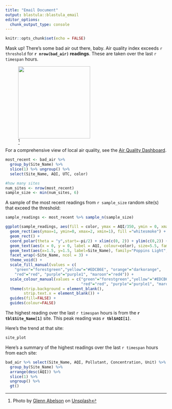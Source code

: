 ```yaml
---
title: "Email Document"
output: blastula::blastula_email
editor_options: 
  chunk_output_type: console
---
```


```r
knitr::opts_chunk$set(echo = FALSE)

```

Mask up! There's some bad air out there, baby.  Air quality index exceeds `r threshold` for **`r nrow(bad_air)` readings**.  These are taken over the last `r timespan` hours. 

![[^1]](hazy.jpeg){width="225"}

[^1]: Photo by <a href="https://unsplash.com/@glenna1984">Glenn Abelson</a> on <a href="https://unsplash.com/photos/Hwz4MZjzxTM">Unsplash</a>
  

For a comprehensive view of local air quality, see the [Air Quality Dashboard](https://colorado.posit.co/rsc/aqi_dashboard/).



```r
most_recent <- bad_air %>% 
  group_by(Site_Name) %>% 
  slice(1) %>% ungroup() %>% 
  select(Site_Name, AQI, UTC, color)

#how many sites
num_sites <- nrow(most_recent)
sample_size <- min(num_sites, 6)
```

A sample of the most recent readings from `r sample_size` random site(s) that exceed the threshold:  

```r
sample_readings <- most_recent %>% sample_n(sample_size)

ggplot(sample_readings, aes(fill = color, ymax = AQI/350, ymin = 0, xmax = 2, xmin = 1)) +
  geom_rect(aes(ymax=1, ymin=0, xmax=2, xmin=1), fill ="whitesmoke") +
  geom_rect() + 
  coord_polar(theta = "y",start=-pi/2) + xlim(c(0, 2)) + ylim(c(0,2)) +
  geom_text(aes(x = 0, y = 0, label = AQI, colour=color), size=5.5, family="Poppins SemiBold") +
  geom_text(aes(x=1.5, y=1.5, label=Site_Name), family="Poppins Light", size=3) + 
  facet_wrap(~Site_Name, ncol = 3) +
  theme_void() +
  scale_fill_manual(values = c(
    "green"="forestgreen","yellow"="#EDCB6E", "orange"="darkorange", 
    "red"="red", "purple"="purple1", "maroon"="red4")) +
  scale_colour_manual(values = c("green"="forestgreen","yellow"="#EDCB6E", "orange"="darkorange", 
                                 "red"="red", "purple"="purple1", "maroon"="red4")) +
  theme(strip.background = element_blank(),
        strip.text.x = element_blank()) +
  guides(fill=FALSE) +
  guides(colour=FALSE)
```
  
The highest reading over the last `r timespan` hours is from the **`r tbl$Site_Name[1]`** site. This peak reading was **`r tbl$AQI[1]`**.   

Here's the trend at that site:  

```r
site_plot
```


Here's a summary of the highest readings over the last `r timespan` hours from each site:

```r

bad_air %>% select(Site_Name, AQI, Pollutant, Concentration, Unit) %>% 
  group_by(Site_Name) %>% 
  arrange(desc(AQI)) %>% 
  slice(1) %>% 
  ungroup() %>%
  gt() 

```


